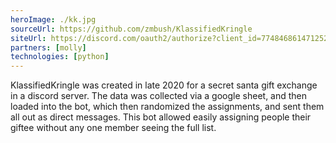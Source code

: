 ```yaml
---
heroImage: ./kk.jpg
sourceUrl: https://github.com/zmbush/KlassifiedKringle
siteUrl: https://discord.com/oauth2/authorize?client_id=774846861471252480&permissions=0&scope=bot
partners: [molly]
technologies: [python]
---
```


KlassifiedKringle was created in late 2020 for a secret santa gift exchange in a discord server. The
data was collected via a google sheet, and then loaded into the bot, which then randomized the
assignments, and sent them all out as direct messages. This bot allowed easily assigning people
their giftee without any one member seeing the full list.
